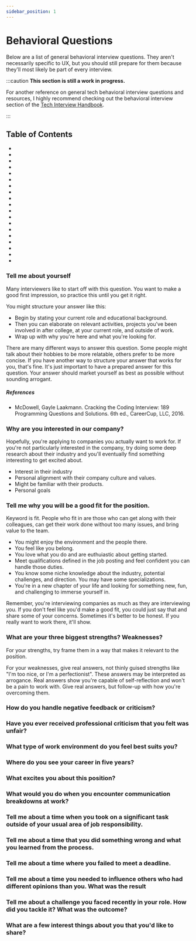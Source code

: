 ```yaml
---
sidebar_position: 1
---
```



# Behavioral Questions

Below are a list of general behavioral interview questions. They aren't necessarily specific to UX, but you should still prepare for them because they'll most likely be part of every interview.

:::caution
**This section is still a work in progress.**

For another reference on general tech behavioral interview questions and resources, I highly recommend checking out the behavioral interview section of the <a href="https://www.techinterviewhandbook.org/behavioral-interview/">Tech Interview Handbook</a>.

:::

## Table of Contents

- <Question question='Tell me about yourself.*' />
- <Question question='What is your life story? How do you connect some of your key life experiences to your professional experiences?' />
- <Question question='Why are you interested in our company?*' />
- <Question question='Tell me why you will be a good fit for the position.*' />
- <Question question='What are your three biggest strengths? Weaknesses?' />
- <Question question='How do you handle negative feedback or criticism?*' />
- <Question question='Have you ever received professional criticism that you felt was unfair?' />
- <Question question='What type of work environment do you feel best suits you?' />
- <Question question='Where do you see your career in five years?' />
- <Question question='What excites you about this position?*' />
- <Question question='How do you think you can contribute to this company?*' />
- <Question question='What roles do you think or expect you will have in this company?' />
- <Question question='What would you do when you encounter communication breakdowns at work?' />
- <Question question='Tell me about a time when you took on a significant task outside of your usual area of job responsibility.' />
- <Question question='Tell me about a time that you did something wrong and what you learned from the process.*' />
- <Question question='Tell me about a time where you failed to meet a deadline.*' />
- <Question question='Tell me about a time you needed to influence others who had different opinions than you. What was the result?*' />
- <Question question='Tell me about a challenge you faced recently in your role. How did you tackle it? What was the outcome?' />
- <Question question="What are a few interest things about you that you'd like to share?" />

### Tell me about yourself

Many interviewers like to start off with this question. You want to make a good first impression, so practice this until you get it right.

You might structure your answer like this:

- Begin by stating your current role and educational background.
- Then you can elaborate on relevant activities, projects you've been involved in after college, at your current role, and outside of work.
- Wrap up with why you're here and what you're looking for.

There are many different ways to answer this question. Some people might talk about their hobbies to be more relatable, others prefer to be more concise. If you have another way to structure your answer that works for you, that's fine. It's just important to have a prepared answer for this question. Your answer should market yourself as best as possible without sounding arrogant.

##### References

- McDowell, Gayle Laakmann. Cracking the Coding Interview: 189 Programming Questions and Solutions. 6th ed., CareerCup, LLC, 2016.

### Why are you interested in our company?

Hopefully, you're applying to companies you actually want to work for. If you're not particularly interested in the company, try doing some deep research about their industry and you'll eventually find something interesting to get excited about.

- Interest in their industry
- Personal alignment with their company culture and values.
- Might be familiar with their products.
- Personal goals

### Tell me why you will be a good fit for the position.

Keyword is fit.
People who fit in are those who can get along with their colleagues, can get their work done without too many issues, and bring value to the team.

- You might enjoy the environment and the people there.
- You feel like you belong.
- You love what you do and are euthuiastic about getting started.
- Meet qualifications defined in the job posting and feel confident you can handle those duties.
- You know some niche knowledge about the industry, potential challenges, and direction. You may have some specializations.
- You're in a new chapter of your life and looking for something new, fun, and challenging to immerse yourself in.

Remember, you're interviewing companies as much as they are interviewing you. If you don't feel like you'd make a good fit, you could just say that and share some of your concerns. Sometimes it's better to be honest. If you really want to work there, it'll show.

### What are your three biggest strengths? Weaknesses?

For your strengths, try frame them in a way that makes it relevant to the position.

For your weaknesses, give real answers, not thinly guised strengths like "I'm too nice, or I'm a perfectionist". These answers may be interpreted as arrogance. Real answers show you're capable of self-reflection and won't be a pain to work with. Give real answers, but follow-up with how you're overcoming them.

### How do you handle negative feedback or criticism?

### Have you ever received professional criticism that you felt was unfair?

### What type of work environment do you feel best suits you?

### Where do you see your career in five years?

### What excites you about this position?

### What would you do when you encounter communication breakdowns at work?

### Tell me about a time when you took on a significant task outside of your usual area of job responsibility.

### Tell me about a time that you did something wrong and what you learned from the process.

### Tell me about a time where you failed to meet a deadline.

### Tell me about a time you needed to influence others who had different opinions than you. What was the result

### Tell me about a challenge you faced recently in your role. How did you tackle it? What was the outcome?

### What are a few interest things about you that you'd like to share?

<!--  -->
